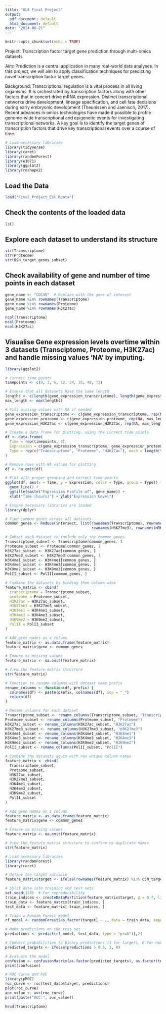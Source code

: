 ```yaml
---
title: "OLE Final Project"
output:
  pdf_document: default
  html_document: default
date: "2024-08-21"
---
```


```r
knitr::opts_chunk$set(echo = TRUE)
```

Project: Transcription factor target gene prediction through multi-omics datasets

Aim: Prediction is a central application in many real-world data analyses. In this project, we will aim to apply classification techniques for predicting novel transcription factor target genes.

Background: Transcriptional regulation is a vital process in all living organisms. It is orchestrated by transcription factors along with other factors that in concert drive mRNA expression. Distinct transcriptional networks drive development, lineage specification, and cell fate decisions during early embryonic development (Theunissen and Jaenisch, 2017). Recent advances in omics technologies have made it possible to profile genome-wide transcriptional and epigenetic events for investigating transcriptional networks. A key goal is to identify the target genes of transcription factors that drive key transcriptional events over a course of time.



```r
# Load necessary libraries
library(tidyverse)
library(caret)
library(randomForest)
library(e1071)
library(ggplot2)
library(reshape2)
```

## Load the Data

```r
load("Final_Project_ESC.RData")
```

## Check the contents of the loaded data

```r
ls()
```

## Explore each dataset to understand its structure

```r
str(Transcriptome)
str(Proteome)
str(OSN_target_genes_subset)
```

## Check availability of gene and number of time points in each dataset

```r
gene_name <- "CDC45"  # Replace with the gene of interest
gene_name %in% rownames(Transcriptome)
gene_name %in% rownames(Proteome)
gene_name %in% rownames(H3K27ac)

ncol(Transcriptome)
ncol(Proteome)
ncol(H3K27ac)
```
## Visualise Gene expression levels overtime within 3 datasets (Transciptome, Proteome, H3K27ac) and handle missing values 'NA' by imputing.

```r
library(ggplot2)

# Correct time points
timepoints <- c(0, 1, 6, 12, 24, 36, 48, 72)

# Ensure that all datasets have the same length
lengths <- c(length(gene_expression_transcriptome), length(gene_expression_proteome), length(gene_expression_H3K27ac))
max_length <- max(lengths)

# Fill missing values with NA if needed
gene_expression_transcriptome <- c(gene_expression_transcriptome, rep(NA, max_length - length(gene_expression_transcriptome)))
gene_expression_proteome <- c(gene_expression_proteome, rep(NA, max_length - length(gene_expression_proteome)))
gene_expression_H3K27ac <- c(gene_expression_H3K27ac, rep(NA, max_length - length(gene_expression_H3K27ac)))

# Create a data frame for plotting, using the correct time points
df <- data.frame(
  Time = rep(timepoints, 3),
  Expression = c(gene_expression_transcriptome, gene_expression_proteome, gene_expression_H3K27ac),
  Type = rep(c("Transcriptome", "Proteome", "H3K27ac"), each = length(timepoints))
)

# Remove rows with NA values for plotting
df <- na.omit(df)

# Plot with proper grouping and correct time points
ggplot(df, aes(x = Time, y = Expression, color = Type, group = Type)) +
  geom_line() +
  ggtitle(paste("Expression Profile of", gene_name)) +
  xlab("Time (hours)") + ylab("Expression Level")

```


```r
# Ensure necessary libraries are loaded
library(dplyr)

# Find common genes across all datasets
common_genes <- Reduce(intersect, list(rownames(Transcriptome), rownames(Proteome), rownames(H3K27ac), 
                                       rownames(H3K27me3), rownames(H3K4me1), rownames(H3K4me3), rownames(H3K9me2), rownames(PolII)))

# Subset each dataset to include only the common genes
Transcriptome_subset <- Transcriptome[common_genes, ]
Proteome_subset <- Proteome[common_genes, ]
H3K27ac_subset <- H3K27ac[common_genes, ]
H3K27me3_subset <- H3K27me3[common_genes, ]
H3K4me1_subset <- H3K4me1[common_genes, ]
H3K4me3_subset <- H3K4me3[common_genes, ]
H3K9me2_subset <- H3K9me2[common_genes, ]
PolII_subset <- PolII[common_genes, ]

# Combine the datasets by binding them column-wise
feature_matrix <- cbind(
  transcriptome = Transcriptome_subset,
  proteome = Proteome_subset,
  H3K27ac = H3K27ac_subset,
  H3K27me3 = H3K27me3_subset,
  H3K4me1 = H3K4me1_subset,
  H3K4me3 = H3K4me3_subset,
  H3K9me2 = H3K9me2_subset,
  PolII = PolII_subset
)

# Add gene names as a column
feature_matrix <- as.data.frame(feature_matrix)
feature_matrix$gene <- common_genes

# Ensure no missing values
feature_matrix <- na.omit(feature_matrix)

# View the feature matrix structure
str(feature_matrix)


```

```r
# Function to rename columns with dataset name prefix
rename_columns <- function(df, prefix) {
  colnames(df) <- paste(prefix, colnames(df), sep = "_")
  return(df)
}

# Rename columns for each dataset
Transcriptome_subset <- rename_columns(Transcriptome_subset, "Transcriptome")
Proteome_subset <- rename_columns(Proteome_subset, "Proteome")
H3K27ac_subset <- rename_columns(H3K27ac_subset, "H3K27ac")
H3K27me3_subset <- rename_columns(H3K27me3_subset, "H3K27me3")
H3K4me1_subset <- rename_columns(H3K4me1_subset, "H3K4me1")
H3K4me3_subset <- rename_columns(H3K4me3_subset, "H3K4me3")
H3K9me2_subset <- rename_columns(H3K9me2_subset, "H3K9me2")
PolII_subset <- rename_columns(PolII_subset, "PolII")

# Combine the datasets again with new unique column names
feature_matrix <- cbind(
  Transcriptome_subset,
  Proteome_subset,
  H3K27ac_subset,
  H3K27me3_subset,
  H3K4me1_subset,
  H3K4me3_subset,
  H3K9me2_subset,
  PolII_subset
)

# Add gene names as a column
feature_matrix <- as.data.frame(feature_matrix)
feature_matrix$gene <- common_genes

# Ensure no missing values
feature_matrix <- na.omit(feature_matrix)

# View the feature matrix structure to confirm no duplicate names
str(feature_matrix)

```


```r
# Load necessary libraries
library(randomForest)
library(caret)

# Define the target variable
feature_matrix$target <- ifelse(rownames(feature_matrix) %in% OSN_target_genes_subset, 1, 0)

# Split data into training and test sets
set.seed(123)  # For reproducibility
train_indices <- createDataPartition(feature_matrix$target, p = 0.7, list = FALSE)
train_data <- feature_matrix[train_indices, ]
test_data <- feature_matrix[-train_indices, ]

# Train a Random Forest model
rf_model <- randomForest(as.factor(target) ~ ., data = train_data, importance = TRUE, ntree = 500)

# Make predictions on the test set
predictions <- predict(rf_model, test_data, type = "prob")[,2]

# Convert probabilities to binary predictions (1 for targets, 0 for non-targets)
predicted_targets <- ifelse(predictions > 0.5, 1, 0)

# Evaluate the model
confusion <- confusionMatrix(as.factor(predicted_targets), as.factor(test_data$target))
print(confusion)

# ROC Curve and AUC
library(pROC)
roc_curve <- roc(test_data$target, predictions)
plot(roc_curve)
auc_value <- auc(roc_curve)
print(paste("AUC:", auc_value))

```



```r
head(Transcriptome)
```

